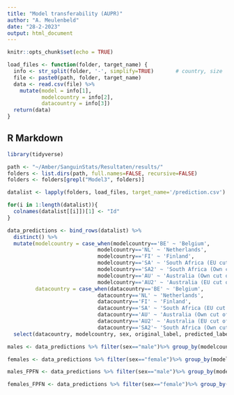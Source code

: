 ```yaml
---
title: "Model transferability (AUPR)"
author: "A. Meulenbeld"
date: "28-2-2023"
output: html_document
---
```


```r
knitr::opts_chunk$set(echo = TRUE)

load_files <- function(folder, target_name) {
  info <- str_split(folder, '-', simplify=TRUE)       # country, size
  file <- paste0(path, folder, target_name)
  data <- read.csv(file) %>%
    mutate(model = info[1],
           modelcountry = info[2],
           datacountry = info[3])
  return(data)
}
```

## R Markdown

```r
library(tidyverse)
```

```r
path <- "~/Amber/SanguinStats/Resultaten/results/"
folders <- list.dirs(path, full.names=FALSE, recursive=FALSE)
folders <- folders[grepl("Model3", folders)]

datalist <- lapply(folders, load_files, target_name='/prediction.csv')

for(i in 1:length(datalist)){
  colnames(datalist[[i]])[1] <- "Id"
}

data_predictions <- bind_rows(datalist) %>%
  distinct() %>%
  mutate(modelcountry = case_when(modelcountry=='BE' ~ 'Belgium',
                             modelcountry=='NL' ~ 'Netherlands',
                             modelcountry=='FI' ~ 'Finland',
                             modelcountry=='SA' ~ 'South Africa (EU cut off)',
                             modelcountry=='SA2' ~ 'South Africa (Own cut off)',
                             modelcountry=='AU' ~ 'Australia (Own cut off)', 
                             modelcountry=='AU2' ~ 'Australia (EU cut off)'),
         datacountry = case_when(datacountry=='BE' ~ 'Belgium',
                             datacountry=='NL' ~ 'Netherlands',
                             datacountry=='FI' ~ 'Finland',
                             datacountry=='SA' ~ 'South Africa (EU cut off)',
                             datacountry=='AU' ~ 'Australia (Own cut off)',
                             datacountry=='AU2' ~ 'Australia (EU cut off)',
                             datacountry=='SA2'~ 'South Africa (Own cut off)'))%>%
  select(datacountry, modelcountry, sex, original_label, predicted_label)
```

```r
males <- data_predictions %>% filter(sex=="male")%>% group_by(modelcountry, datacountry) %>% summarise(observed = sum(original_label==1), predicted = sum(predicted_label==1))

females <- data_predictions %>% filter(sex=="female")%>% group_by(modelcountry, datacountry) %>% summarise(observed = sum(original_label==1), predicted = sum(predicted_label==1))

```

```r
males_FPFN <- data_predictions %>% filter(sex=="male")%>% group_by(modelcountry, datacountry) %>% summarise(fp = sum(original_label==0 & predicted_label == 1), fn = sum(predicted_label==0 & original_label == 1))

females_FPFN <- data_predictions %>% filter(sex=="female")%>% group_by(modelcountry, datacountry) %>% summarise(fp = sum(original_label==0 & predicted_label == 1), fn = sum(predicted_label==0 & original_label == 1))

```